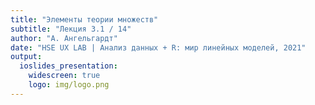 ```yaml
---
title: "Элементы теории множеств"
subtitle: "Лекция 3.1 / 14"
author: "А. Ангельгардт"
date: "HSE UX LAB | Анализ данных + R: мир линейных моделей, 2021"
output: 
  ioslides_presentation:
    widescreen: true
    logo: img/logo.png
---
```

